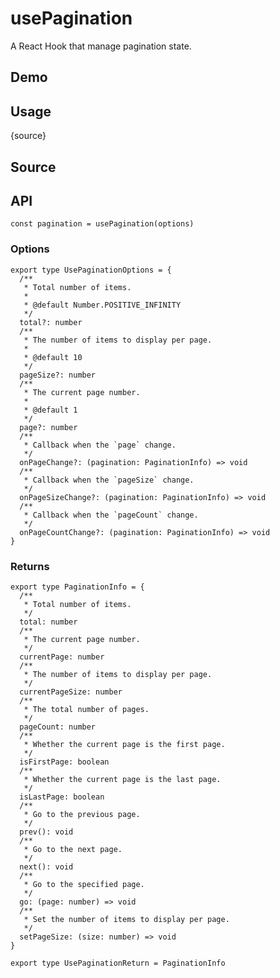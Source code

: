 # usePagination


<HooksType category="ProUtilities" />

A React Hook that manage pagination state.

## Demo


<App />

## Usage


<RawCode>{source}</RawCode>

## Source


<Source />

## API

```tsx
const pagination = usePagination(options)
```

### Options

```tsx
export type UsePaginationOptions = {
  /**
   * Total number of items.
   *
   * @default Number.POSITIVE_INFINITY
   */
  total?: number
  /**
   * The number of items to display per page.
   *
   * @default 10
   */
  pageSize?: number
  /**
   * The current page number.
   *
   * @default 1
   */
  page?: number
  /**
   * Callback when the `page` change.
   */
  onPageChange?: (pagination: PaginationInfo) => void
  /**
   * Callback when the `pageSize` change.
   */
  onPageSizeChange?: (pagination: PaginationInfo) => void
  /**
   * Callback when the `pageCount` change.
   */
  onPageCountChange?: (pagination: PaginationInfo) => void
}
```

### Returns

```tsx
export type PaginationInfo = {
  /**
   * Total number of items.
   */
  total: number
  /**
   * The current page number.
   */
  currentPage: number
  /**
   * The number of items to display per page.
   */
  currentPageSize: number
  /**
   * The total number of pages.
   */
  pageCount: number
  /**
   * Whether the current page is the first page.
   */
  isFirstPage: boolean
  /**
   * Whether the current page is the last page.
   */
  isLastPage: boolean
  /**
   * Go to the previous page.
   */
  prev(): void
  /**
   * Go to the next page.
   */
  next(): void
  /**
   * Go to the specified page.
   */
  go: (page: number) => void
  /**
   * Set the number of items to display per page.
   */
  setPageSize: (size: number) => void
}

export type UsePaginationReturn = PaginationInfo
```
